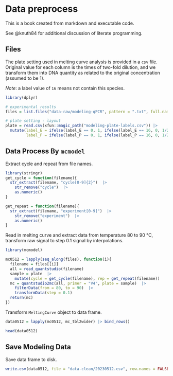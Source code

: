 # Data preprocess

This is a book created from markdown and executable code.

See @knuth84 for additional discussion of literate programming.

## Files

The plate setting used in melting curve analysis is provided in a `csv` file. Original value for each column is the times of two-fold dilution, and we transform them into DNA quantity as related to the original concentration (assumed to be 1). 

*Note*: a label value of `16` means not contain this species.

```r
library(dplyr)

# experimental results
files = list.files("data-raw/modeling-qPCR", pattern = ".txt", full.names = TRUE)

# plate setting - layout
plate = read.csv(xfun::magic_path("modeling-plate-labels.csv")) |> 
  mutate(label_E = ifelse(label_E == 0, 1, ifelse(label_E == 16, 0, 1/2^label_E)),
         label_P = ifelse(label_P == 0, 1, ifelse(label_P == 16, 0, 1/2^label_P)))
```

## Data Process By `mcmodel`

Extract cycle and repeat from file names.

```r
library(stringr)
get_cycle = function(filename){
  str_extract(filename, "cycle[0-9]{2}")  |> 
    str_remove("cycle")  |> 
    as.numeric()
}

get_repeat = function(filename){
  str_extract(filename, "experiment[0-9]")  |> 
    str_remove("experiment")  |> 
    as.numeric()
}
```

Read in melting curve and extract data from temperature 80 to 90 °C, transform raw signal to step 0.1 signal by interpolations.

```r
library(mcmodel)

mc0512 = lapply(seq_along(files), function(i){
  filename = files[[i]]
  all = read_quantstudio(filename)
  sample = plate  |> 
    mutate(cycle = get_cycle(filename), rep = get_repeat(filename))
  mc = quantstudio2mc(all, primer = "V4", plate = sample)  |> 
    filterData(from = 80, to = 90)  |> 
    transformData(step = 0.1)
  return(mc)
})
```

Transform `MeltingCurve` object to data frame.

```r
data0512 = lapply(mc0512, mc_tbl2wider) |> bind_rows()

head(data0512)
```

## Save Modeling Data

Save data frame to disk.

```r
write.csv(data0512, file = "data-clean/20230512.csv", row.names = FALSE)
```
